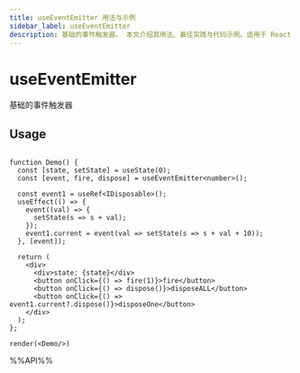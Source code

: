 ```yaml
---
title: useEventEmitter 用法与示例
sidebar_label: useEventEmitter
description: 基础的事件触发器。 本文介绍其用法、最佳实践与代码示例。适用于 React 开发中需要处理副作用的场景。
---
```

# useEventEmitter

基础的事件触发器

## Usage

```tsx live noInline

function Demo() {
  const [state, setState] = useState(0);
  const [event, fire, dispose] = useEventEmitter<number>();

  const event1 = useRef<IDisposable>();
  useEffect(() => {
    event((val) => {
      setState(s => s + val);
    });
    event1.current = event(val => setState(s => s + val + 10));
  }, [event]);

  return (
    <div>
      <div>state: {state}</div>
      <button onClick={() => fire(1)}>fire</button>
      <button onClick={() => dispose()}>disposeALL</button>
      <button onClick={() => event1.current?.dispose()}>disposeOne</button>
    </div>
  );
};

render(<Demo/>)
```

%%API%%